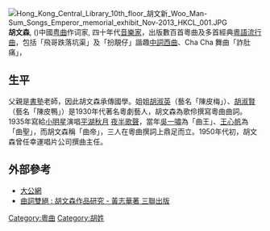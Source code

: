 {{multiple issues|
{{blpsources|time=2013-11-21T03:05:16+00:00}}
{{expand|time=2013-11-21T03:05:16+00:00}}
{{primarysources|time=2013-11-21T03:05:16+00:00}}
{{update|time=2013-11-21T03:05:16+00:00}}
}}
[[File:Hong_Kong_Central_Library_10th_floor_胡文新_Woo_Man-Sum_Songs_Emperor_memorial_exhibit_Nov-2013_HKCL_001.JPG|thumb]]
'''胡文森''', ({{bd|1911年|4月17日|1963年|12月14日}})中國[[粤曲|粤曲]]作词家, 四十年代[[音樂家|音樂家]]，出版數百首粵曲及多首經典[[粵語流行曲|粵語流行曲]]，包括「飛哥跌落坑渠」及「扮靚仔」諧趣[[中詞西曲|中詞西曲]]、Cha Cha 舞曲「詐肚痛」，

== 生平 ==
父親是[[書塾|書塾]]老師，因此胡文森承傳國學。姐姐[[胡淑英|胡淑英]]（藝名「陳皮梅」）、[[胡淑賢|胡淑賢]]（藝名「陳皮鴨」）是1930年代著名粵劇藝人，胡文森為歌伶撰寫粵曲曲詞。1935年寫給[[小明星|小明星]]演唱[[平湖秋月|平湖秋月]] [[夜半歌聲|夜半歌聲]]，當年[[吳一嘯|吳一嘯]]為「曲王」、[[王心帆|王心帆]]為「曲聖」，而胡文森稱「曲帝」，三人在粵曲撰詞上鼎足而立。1950年代初，胡文森曾任幸運唱片公司撰曲主任。

== 外部參考 ==
*[http://news.takungpao.com.hk/fk/takung/plaza/2013-04/1531839.html 大公網]
*[https://webcat.hkpl.gov.hk/lib/item?id=chamo:2898752&theme=WEB 曲詞雙絕 : 胡文森作品研究 - 黃志華著 三聯出版]

[[Category:粵曲|Category:粵曲]]
[[Category:胡姓|Category:胡姓]]